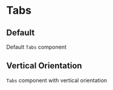 

<Meta title="Navigation/Tabs" component={Tabs} />

# Tabs

<Description component={Tabs} />
<ArgsTable of={Tabs} />

## Default

Default `Tabs` component

<Canvas withToolbar>
  <Story name="Default" story={stories.Default} />
</Canvas>

## Vertical Orientation

`Tabs` component with vertical orientation

<Canvas withToolbar>
  <Story name="Vertical" story={stories.Vertical} />
</Canvas>
